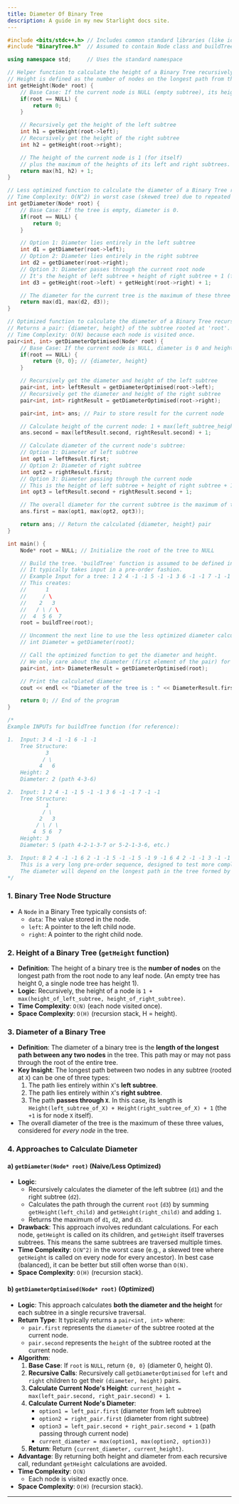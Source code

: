 ```yaml
---
title: Diameter Of Binary Tree
description: A guide in my new Starlight docs site.
---
```


```cpp
#include <bits/stdc++.h> // Includes common standard libraries (like iostream, algorithm for max, utility for pair)
#include "BinaryTree.h"  // Assumed to contain Node class and buildTree function definitions

using namespace std;     // Uses the standard namespace

// Helper function to calculate the height of a Binary Tree recursively
// Height is defined as the number of nodes on the longest path from the root to a leaf.
int getHeight(Node* root) {
    // Base Case: If the current node is NULL (empty subtree), its height is 0.
    if(root == NULL) {
        return 0;
    }

    // Recursively get the height of the left subtree
    int h1 = getHeight(root->left);
    // Recursively get the height of the right subtree
    int h2 = getHeight(root->right);

    // The height of the current node is 1 (for itself)
    // plus the maximum of the heights of its left and right subtrees.
    return max(h1, h2) + 1;
}

// Less optimized function to calculate the diameter of a Binary Tree recursively
// Time Complexity: O(N^2) in worst case (skewed tree) due to repeated getHeight calls.
int getDiameter(Node* root) {
    // Base Case: If the tree is empty, diameter is 0.
    if(root == NULL) {
        return 0;
    }

    // Option 1: Diameter lies entirely in the left subtree
    int d1 = getDiameter(root->left);
    // Option 2: Diameter lies entirely in the right subtree
    int d2 = getDiameter(root->right);
    // Option 3: Diameter passes through the current root node
    // It's the height of left subtree + height of right subtree + 1 (for the root itself)
    int d3 = getHeight(root->left) + getHeight(root->right) + 1;

    // The diameter for the current tree is the maximum of these three possibilities.
    return max(d1, max(d2, d3));
}

// Optimized function to calculate the diameter of a Binary Tree recursively
// Returns a pair: {diameter, height} of the subtree rooted at 'root'.
// Time Complexity: O(N) because each node is visited once.
pair<int, int> getDiameterOptimised(Node* root) {
    // Base Case: If the current node is NULL, diameter is 0 and height is 0.
    if(root == NULL) {
        return {0, 0}; // {diameter, height}
    }

    // Recursively get the diameter and height of the left subtree
    pair<int, int> leftResult = getDiameterOptimised(root->left);
    // Recursively get the diameter and height of the right subtree
    pair<int, int> rightResult = getDiameterOptimised(root->right);

    pair<int, int> ans; // Pair to store result for the current node

    // Calculate height of the current node: 1 + max(left_subtree_height, right_subtree_height)
    ans.second = max(leftResult.second, rightResult.second) + 1;

    // Calculate diameter of the current node's subtree:
    // Option 1: Diameter of left subtree
    int opt1 = leftResult.first;
    // Option 2: Diameter of right subtree
    int opt2 = rightResult.first;
    // Option 3: Diameter passing through the current node
    // This is the height of left subtree + height of right subtree + 1 (for the current node)
    int opt3 = leftResult.second + rightResult.second + 1;

    // The overall diameter for the current subtree is the maximum of these three options.
    ans.first = max(opt1, max(opt2, opt3));

    return ans; // Return the calculated {diameter, height} pair
}

int main() {
    Node* root = NULL; // Initialize the root of the tree to NULL

    // Build the tree. 'buildTree' function is assumed to be defined in "BinaryTree.h"
    // It typically takes input in a pre-order fashion.
    // Example Input for a tree: 1 2 4 -1 -1 5 -1 -1 3 6 -1 -1 7 -1 -1
    // This creates:
    //      1
    //     / \
    //    2   3
    //   / \ / \
    //  4  5 6  7
    root = buildTree(root);

    // Uncomment the next line to use the less optimized diameter calculation
    // int Diameter = getDiameter(root);

    // Call the optimized function to get the diameter and height.
    // We only care about the diameter (first element of the pair) for the main tree.
    pair<int, int> DiameterResult = getDiameterOptimised(root);

    // Print the calculated diameter
    cout << endl << "Diameter of the tree is : " << DiameterResult.first << endl;

    return 0; // End of the program
}

/*
Example INPUTs for buildTree function (for reference):

1.  Input: 3 4 -1 -1 6 -1 -1
    Tree Structure:
            3
           / \
          4   6
    Height: 2
    Diameter: 2 (path 4-3-6)

2.  Input: 1 2 4 -1 -1 5 -1 -1 3 6 -1 -1 7 -1 -1
    Tree Structure:
            1
           / \
          2   3
         / \ / \
        4  5 6  7
    Height: 3
    Diameter: 5 (path 4-2-1-3-7 or 5-2-1-3-6, etc.)

3.  Input: 8 2 4 -1 -1 6 2 -1 -1 5 -1 -1 5 -1 9 -1 6 4 2 -1 -1 3 -1 -1 7 -1 -1
    This is a very long pre-order sequence, designed to test more complex trees.
    The diameter will depend on the longest path in the tree formed by this input.
*/
```

### 1\. Binary Tree Node Structure

  * A `Node` in a Binary Tree typically consists of:
      * `data`: The value stored in the node.
      * `left`: A pointer to the left child node.
      * `right`: A pointer to the right child node.

### 2\. Height of a Binary Tree (`getHeight` function)

  * **Definition**: The height of a binary tree is the **number of nodes** on the longest path from the root node to any leaf node. (An empty tree has height 0, a single node tree has height 1).
  * **Logic**: Recursively, the height of a node is `1 + max(height_of_left_subtree, height_of_right_subtree)`.
  * **Time Complexity**: `O(N)` (each node visited once).
  * **Space Complexity**: `O(H)` (recursion stack, H = height).

### 3\. Diameter of a Binary Tree

  * **Definition**: The diameter of a binary tree is the **length of the longest path between any two nodes** in the tree. This path may or may not pass through the root of the entire tree.
  * **Key Insight**: The longest path between two nodes in any subtree (rooted at `X`) can be one of three types:
    1.  The path lies entirely within `X`'s **left subtree**.
    2.  The path lies entirely within `X`'s **right subtree**.
    3.  The path **passes through `X`**. In this case, its length is `Height(left_subtree_of_X) + Height(right_subtree_of_X) + 1` (the `+1` is for node `X` itself).
  * The overall diameter of the tree is the maximum of these three values, considered for *every node* in the tree.

### 4\. Approaches to Calculate Diameter

#### a) `getDiameter(Node* root)` (Naive/Less Optimized)

  * **Logic**:
      * Recursively calculates the diameter of the left subtree (`d1`) and the right subtree (`d2`).
      * Calculates the path through the current `root` (`d3`) by summing `getHeight(left_child)` and `getHeight(right_child)` and adding `1`.
      * Returns the maximum of `d1`, `d2`, and `d3`.
  * **Drawback**: This approach involves redundant calculations. For each node, `getHeight` is called on its children, and `getHeight` itself traverses subtrees. This means the same subtrees are traversed multiple times.
  * **Time Complexity**: `O(N^2)` in the worst case (e.g., a skewed tree where `getHeight` is called on every node for every ancestor). In best case (balanced), it can be better but still often worse than `O(N)`.
  * **Space Complexity**: `O(H)` (recursion stack).

#### b) `getDiameterOptimised(Node* root)` (Optimized)

  * **Logic**: This approach calculates **both the diameter and the height** for each subtree in a single recursive traversal.
  * **Return Type**: It typically returns a `pair<int, int>` where:
      * `pair.first` represents the `diameter` of the subtree rooted at the current node.
      * `pair.second` represents the `height` of the subtree rooted at the current node.
  * **Algorithm**:
    1.  **Base Case**: If `root` is `NULL`, return `{0, 0}` (diameter 0, height 0).
    2.  **Recursive Calls**: Recursively call `getDiameterOptimised` for `left` and `right` children to get their `(diameter, height)` pairs.
    3.  **Calculate Current Node's Height**: `current_height = max(left_pair.second, right_pair.second) + 1`.
    4.  **Calculate Current Node's Diameter**:
          * `option1 = left_pair.first` (diameter from left subtree)
          * `option2 = right_pair.first` (diameter from right subtree)
          * `option3 = left_pair.second + right_pair.second + 1` (path passing through current node)
          * `current_diameter = max(option1, max(option2, option3))`
    5.  **Return**: Return `{current_diameter, current_height}`.
  * **Advantage**: By returning both height and diameter from each recursive call, redundant `getHeight` calculations are avoided.
  * **Time Complexity**: `O(N)`
      * Each node is visited exactly once.
  * **Space Complexity**: `O(H)` (recursion stack).

-----

